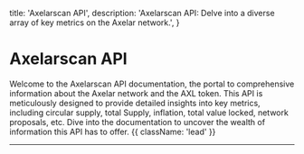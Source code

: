 
  title: 'Axelarscan API',
  description:
    'Axelarscan API: Delve into a diverse array of key metrics on the Axelar network.',
}

# Axelarscan API

Welcome to the Axelarscan API documentation, the portal to comprehensive information about the Axelar network and the AXL token. This API is meticulously designed to provide detailed insights into key metrics, including circular supply, total Supply, inflation, total value locked, network proposals, etc. Dive into the documentation to uncover the wealth of information this API has to offer. {{ className: 'lead' }}

---

<Methods />
